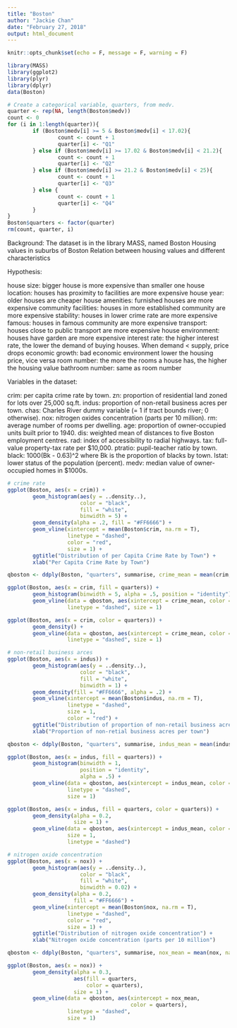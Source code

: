 ---
title: "Boston"
author: "Jackie Chan"
date: "February 27, 2018"
output: html_document
---

```{r setup, include=FALSE}
knitr::opts_chunk$set(echo = F, message = F, warning = F)

library(MASS)
library(ggplot2)
library(plyr)
library(dplyr)
data(Boston)

# Create a categorical variable, quarters, from medv.
quarter <- rep(NA, length(Boston$medv))
count <- 0
for (i in 1:length(quarter)){
        if (Boston$medv[i] >= 5 & Boston$medv[i] < 17.02){
                count <- count + 1
                quarter[i] <- "Q1"
        } else if (Boston$medv[i] >= 17.02 & Boston$medv[i] < 21.2){
                count <- count + 1
                quarter[i] <- "Q2"
        } else if (Boston$medv[i] >= 21.2 & Boston$medv[i] < 25){
                count <- count + 1
                quarter[i] <- "Q3"
        } else {
                count <- count + 1
                quarter[i] <- "Q4"
        }
}
Boston$quarters <- factor(quarter)
rm(count, quarter, i)
```

Background:
The dataset is in the library MASS, named Boston
Housing values in suburbs of Boston
Relation between housing values and different characteristics

Hypothesis:

house size: bigger house is more expensive than smaller one
house location: houses has proximity to facilities are more expensive
house year: older houses are cheaper
house amenities: furnished houses are more expensive
community facilities: houses in more established community are more expensive
stability: houses in lower crime rate are more expensive
famous: houses in famous community are more expensive
transport: houses close to public transport are more expensive
house environment: houses have garden are more expensive
interest rate: the higher interest rate, the lower the demand of buying houses. When demand < supply, price drops
economic growth: bad economic environment lower the housing price, vice versa
room number: the more the rooms a house has, the higher the housing value
bathroom number: same as room number

Variables in the dataset:

crim: per capita crime rate by town.
zn: proportion of residential land zoned for lots over 25,000 sq.ft.
indus: proportion of non-retail business acres per town.
chas: Charles River dummy variable (= 1 if tract bounds river; 0 otherwise).
nox: nitrogen oxides concentration (parts per 10 million).
rm: average number of rooms per dwelling.
age: proportion of owner-occupied units built prior to 1940.
dis: weighted mean of distances to five Boston employment centres.
rad: index of accessibility to radial highways.
tax: full-value property-tax rate per \$10,000.
ptratio: pupil-teacher ratio by town.
black: 1000(Bk - 0.63)^2 where Bk is the proportion of blacks by town.
lstat: lower status of the population (percent).
medv: median value of owner-occupied homes in \$1000s.

```{r Single variable plot}
# crime rate
ggplot(Boston, aes(x = crim)) +
        geom_histogram(aes(y = ..density..),
                       color = "black",
                       fill = "white", 
                       binwidth = 5) +
        geom_density(alpha = .2, fill = "#FF6666") +
        geom_vline(xintercept = mean(Boston$crim, na.rm = T),
                   linetype = "dashed",
                   color = "red", 
                   size = 1) +
        ggtitle("Distribution of per Capita Crime Rate by Town") +
        xlab("Per Capita Crime Rate by Town")

qboston <- ddply(Boston, "quarters", summarise, crime_mean = mean(crim, na.rm = T))

ggplot(Boston, aes(x = crim, fill = quarters)) +
        geom_histogram(binwidth = 5, alpha = .5, position = "identity") +
        geom_vline(data = qboston, aes(xintercept = crime_mean, color = quarters), 
                   linetype = "dashed", size = 1)

ggplot(Boston, aes(x = crim, color = quarters)) +
        geom_density() +
        geom_vline(data = qboston, aes(xintercept = crime_mean, color = quarters), 
                   linetype = "dashed", size = 1)

# non-retail business arces
ggplot(Boston, aes(x = indus)) +
        geom_histogram(aes(y = ..density..),
                       color = "black",
                       fill = "white",
                       binwidth = 1) +
        geom_density(fill = "#FF6666", alpha = .2) +
        geom_vline(xintercept = mean(Boston$indus, na.rm = T),
                   linetype = "dashed",
                   size = 1,
                   color = "red") +
        ggtitle("Distribution of proportion of non-retail business acres per town") +
        xlab("Proportion of non-retial business acres per town")

qboston <- ddply(Boston, "quarters", summarise, indus_mean = mean(indus, na.rm = T))

ggplot(Boston, aes(x = indus, fill = quarters)) +
        geom_histogram(binwidth = 1,
                       position = "identity",
                       alpha = .5) +
        geom_vline(data = qboston, aes(xintercept = indus_mean, color = quarters),
                   linetype = "dashed",
                   size = 1)

ggplot(Boston, aes(x = indus, fill = quarters, color = quarters)) +
        geom_density(alpha = 0.2,
                     size = 1) +
        geom_vline(data = qboston, aes(xintercept = indus_mean, color = quarters),
                   size = 1,
                   linetype = "dashed")

# nitrogen oxide concentration
ggplot(Boston, aes(x = nox)) +
        geom_histogram(aes(y = ..density..),
                       color = "black", 
                       fill = "white",
                       binwidth = 0.02) +
        geom_density(alpha = 0.2,
                     fill = "#FF6666") +
        geom_vline(xintercept = mean(Boston$nox, na.rm = T),
                   linetype = "dashed",
                   color = "red",
                   size = 1) +
        ggtitle("Distribution of nitrogen oxide concentration") +
        xlab("Nitrogen oxide concentration (parts per 10 million")

qboston <- ddply(Boston, "quarters", summarise, nox_mean = mean(nox, na.rm = T))

ggplot(Boston, aes(x = nox)) +
        geom_density(alpha = 0.3,
                     aes(fill = quarters,
                         color = quarters),
                     size = 1) +
        geom_vline(data = qboston, aes(xintercept = nox_mean, 
                                       color = quarters),
                   linetype = "dashed",
                   size = 1)
```